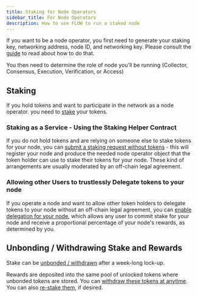 ```yaml
---
title: Staking for Node Operators
sidebar_title: For Node Operators
description: How to use FLOW to run a staked node
---
```


<!--
- link out to application form
- update link to consolidated guide
- confirm where node ID is generated
- Insert sequence diagram https://www.notion.so/dapperlabs/Token-Staking-Process-6877e85a057e4eab8beae7f5187f3ffb#6cdcd35f8084439d93da479f1dc0831d
- Insert Unbonding transaction example
https://github.com/dapperlabs/flow-internal/issues/1131
- flag support for custody
-->

If you want to be a node operator, you first need to generate your staking key,
networking address, node ID, and networking key.
Please consult the [guide](https://docs.onflow.org/docs/node-operation-consolidated-guide) to read about how to do that.

You then need to determine the role of node you'll be running (Collector, Consensus, Execution, Verification, or Access)

## Staking

If you hold tokens and want to participate in the network as a node operator.
you need to [stake](custody-staking-and-delivery#staking) your tokens.

### Staking as a Service - Using the Staking Helper Contract

If you do not hold tokens and are relying on someone else to stake tokens for your node,
you can [submit a staking request without tokens](custody-staking-and-delivery#staking-helper) -
this will register your node and produce the needed node operator object that the token holder
can use to stake their tokens for your node. These kind of arrangements are usually moderated by an
off-chain legal agreement.

### Allowing other Users to trustlessly Delegate tokens to your node
If you operate a node and want to allow other token holders to delegate tokens to your node without an off-chain legal agreement,
you can [enable delegation for your node](custody-staking-and-delivery#delegation), which allows any user to commit stake for your node 
and receive a proportional percentage of your node's rewards, as determined by you.

## Unbonding / Withdrawing Stake and Rewards

Stake can be [unbonded / withdrawn](custody-staking-and-delivery.mdx#unbonding-/-withdrawing-stake)
after a week-long lock-up.

Rewards are deposited into the same pool of unlocked tokens where unbonded tokens are stored.
You can [withdraw these tokens at anytime](custody-staking-and-delivery#withdrawing-rewards).
You can also [re-stake them](custody-staking-and-delivery#staking-unlocked-stake), if desired.
